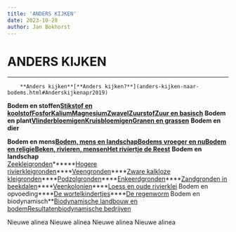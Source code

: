 ```yaml
---
title: 'ANDERS KIJKEN'
date: 2023-10-28
author: Jan Bokhorst
---
```


# ANDERS KIJKEN



---






        **Anders kijken**[**Anders kijken?**](anders-kijken-naar-bodems.html#Anderskijkenapr2019)
 **Bodem en stoffen**[**Stikstof en koolstof**](bodem-en-stoffen.html#cenn)[**Fosfor**](bodem-en-stoffen.html#fos)[**Kalium**](bodem-en-stoffen.html#kal)[**Magnesium**](bodem-en-stoffen.html#mag)[**Zwavel**](bodem-en-stoffen.html#zwavel)[**Zuurstof**](bodem-en-stoffen.html#zuurst)[**Zuur en basisch**](bodem-en-stoffen.html#zuur)
 **Bodem en plant****[Vlinderbloemigen](bodem-en-plant.html#vlbl)****[Kruisbloemigen](bodem-en-plant.html#kruisbl)****[Granen en grassen](bodem-en-plant.html#graangras)**
 **Bodem en dier**


   **Bodem en mens****[Bodem, mens en landschap](bodem-en-mens.html#bmla)****[Bodems vroeger en nu](bodem-en-mens.html#vroegerennu)****[Bodem en religie](bodem-en-mens.html#religie)****[Beken, rivieren, mensen](bodem-en-mens.html#moldau)****[Het riviertje de Reest](bodem-en-mens.html#reest)**
 **Bodem en landschap  
**[Zeekleigronden](bodem-en-landschap.html#h1)******[Hogere rivierkleigronden](bodem-en-landschap.html#h2x)****[Veengronden](bodem-en-landschap.html#h3)****[Zware kalkloze kleigronden](bodem-en-landschap.html#h4)****[Podzolgronden](bodem-en-landschap.html#h5)****[Enkeerdgronden](bodem-en-landschap.html#h6)****[Zandgronden in beekdalen](bodem-en-landschap.html#h7)****[Veenkolonien](bodem-en-landschap.html#h8)****[Loess en oude rivierklei](bodem-en-landschap.html#n9)**
 **Bodem en opvoeding****[De wortelkindertjes](sibyle-von-olfers-de-wortellkindertjes.html#Wortelkindert)****[De regenworm](jan-ligthart-de-regenworm.html#Regenworm)**
 **Bodem en biodynamisch**[Biodynamische landbouw en bodem](bodem-en-biodynamisch.html#bdenbodem)[Resultaten](bodem-en-biodynamisch.html#result2)[biodynamische bedrijven](bodem-en-biodynamisch.html#result2)  



   Nieuwe alinea
 Nieuwe alinea
 Nieuwe alinea
 Nieuwe alinea


  








